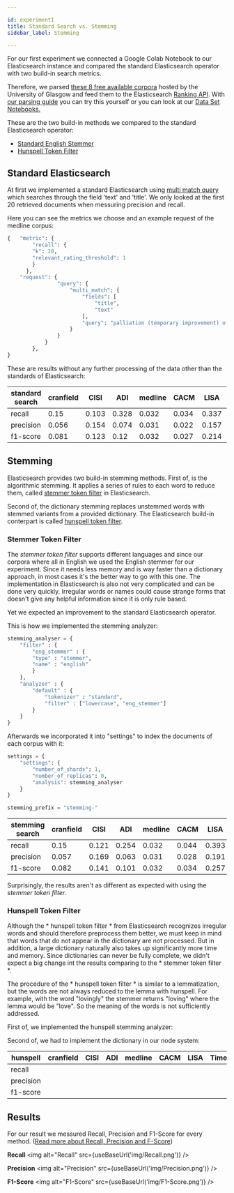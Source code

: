 ```yaml
---

id: experiment1
title: Standard Search vs. Stemming
sidebar_label: Stemming

---
```


For our first experiment we connected a Google Colab Notebook to our Elasticsearch instance and compared the standard Elasticsearch operator with two build-in search metrics.

Therefore, we parsed [these 8 free available corpora](http://ir.dcs.gla.ac.uk/resources/test_collections/) hosted by the University of Glasgow and feed them to the Elasticsearch [Ranking API](https://www.elastic.co/guide/en/elasticsearch/reference/current/search-rank-eval.html). With [our parsing guide](https://pragmalingu.de/docs/guides/how-to-parse) you can try this yourself or you can look at our [Data Set Notebooks.]()

These are the two build-in methods we compared to the standard Elasticsearch operator:

* [Standard English Stemmer](https://www.elastic.co/guide/en/elasticsearch/reference/current/analysis-stemmer-tokenfilter.html)
* [Hunspell Token Filter](https://www.elastic.co/guide/en/elasticsearch/reference/current/analysis-hunspell-tokenfilter.html)

## Standard Elasticsearch

At first we implemented a standard Elasticsearch using [multi match query](https://www.elastic.co/guide/en/elasticsearch/reference/current/query-dsl-simple-query-string-query.html) which searches through the field 'text' and 'title'. We only looked at the first 20 retrieved documents when messuring precision and recall. 

Here you can see the metrics we choose and an example request of the medline corpus:

```python
{   "metric": {
        "recall": {
        "k": 20,
        "relevant_rating_threshold": 1
        }
      },
    "request": {
                "query": {
                    "multi_match": {
                        "fields": [
                            "title",
                            "text"
                        ],
                        "query": "palliation (temporary improvement) of cancer patients by using drugs, x-ray, surgery."
                    }
                }
            }
        },
}
```

These are results without any further processing of the data other than the standards of Elasticsearch:

|  standard search |   cranfield |   CISI |   ADI |   medline |   CACM |   LISA |   Time |   NPL |
|------------------|-------------|--------|-------|-----------|--------|--------|--------|-------|
| recall           |        0.15 |  0.103 | 0.328 |     0.032 |  0.034 |  0.337 |  0.772 | 0.233 |
| precision        |       0.056 |  0.154 | 0.074 |     0.031 |  0.022 |  0.157 |  0.15  | 0.217 |
| f1-score         |       0.081 |  0.123 | 0.12  |     0.032 |  0.027 |  0.214 |  0.251 | 0.225 |

## Stemming

Elasticsearch provides two build-in stemming methods. 
First of, is the algorithmic stemming. It applies a series of rules to each word to reduce them, called [stemmer token filter](https://www.elastic.co/guide/en/elasticsearch/reference/current/analysis-stemmer-tokenfilter.html) in Elasticsearch. 

Second of, the dictionary stemming replaces unstemmed words with stemmed variants from a provided dictionary. The Elasticsearch build-in conterpart is called [hunspell token filter](https://www.elastic.co/guide/en/elasticsearch/reference/current/analysis-hunspell-tokenfilter.html). 

### Stemmer Token Filter

The *stemmer token filter* supports different languages and since our corpora where all in English we used the English stemmer for our experiment.
Since it needs less memory and is way faster than a dictionary approach, in most cases it's the better way to go with this one. The implementation in Elasticsearch is also not very complicated and can be done very quickly.
Irregular words or names could cause strange forms that doesn't give any helpful information since it is only rule based.

Yet we expected an improvement to the standard Elasticsearch operator.

This is how we implemented the stemming analyzer:

```python
stemming_analyser = {
    "filter" : {
        "eng_stemmer" : {
        "type" : "stemmer",
        "name" : "english"
        }
    },
    "analyzer" : {
        "default" : {
            "tokenizer" : "standard",
            "filter" : ["lowercase", "eng_stemmer"]
        }
    }
}
```

Afterwards we incorporated it into "settings" to index the documents of each corpus with it:

```python
settings = {
    "settings": {
        "number_of_shards": 1,
        "number_of_replicas": 0,
        "analysis": stemming_analyser
    }
}

stemming_prefix = "stemming-"
```

| stemming search |   cranfield |   CISI |   ADI |   medline |   CACM |   LISA |   Time |   NPL |
|-----------------|-------------|--------|-------|-----------|--------|--------|--------|-------|
| recall          |        0.15 |  0.121 | 0.254 |     0.032 |  0.044 |  0.393 |  0.78  | 0.285 |
| precision       |       0.057 |  0.169 | 0.063 |     0.031 |  0.028 |  0.191 |  0.152 | 0.258 |
| f1-score        |       0.082 |  0.141 | 0.101 |     0.032 |  0.034 |  0.257 |  0.255 | 0.271 |

Surprisingly, the results aren't as different as expected with using the *stemmer token filter*.

### Hunspell Token Filter

Although the * hunspell token filter * from Elasticsearch recognizes irregular words and should therefore preprocess them better, we must keep in mind that words that do not appear in the dictionary are not processed. But in addition, a large dictionary naturally also takes up significantly more time and memory.
Since dictionaries can never be fully complete, we didn't expect a big change int the results comparing to the * stemmer token filter *. 

The procedure of the * hunspell token filter * is similar to a lemmatization, but the words are not always reduced to the lemma with hunspell. For example, with the word "lovingly" the stemmer returns "loving" where the lemma would be "love". So the meaning of the words is not sufficiently addressed.

First of, we implemented the hunspell stemming analyzer:



Second of, we had to implement the dictionary in our node system:




| hunspell        |   cranfield |   CISI |   ADI |   medline |   CACM |   LISA |   Time |   NPL |
|-----------------|-------------|--------|-------|-----------|--------|--------|--------|-------|
| recall          |             |        |       |           |        |        |        |       |
| precision       |             |        |       |           |        |        |        |       |
| f1-score        |             |        |       |           |        |        |        |       |

## Results

For our result we messured Recall, Precision and F1-Score for every method.
([Read more about Recall, Precision and F-Score](https://pragmalingu.de/docs/guides/basic-definitions))

**Recall**
<img alt="Recall" src={useBaseUrl('img/Recall.png')} />


**Precision**
<img alt="Precision" src={useBaseUrl('img/Precision.png')} />


**F1-Score**
<img alt="F1-Score" src={useBaseUrl('img/F1-Score.png')} />

